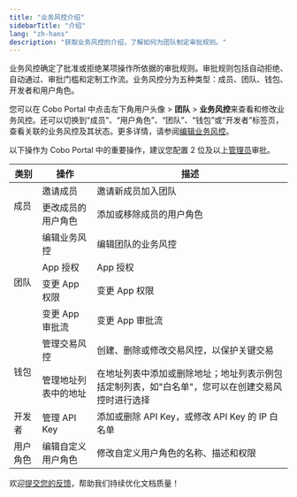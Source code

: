 ```yaml
---
title: "业务风控介绍"
sidebarTitle: "介绍"
lang: "zh-hans"
description: "获取业务风控的介绍，了解如何为团队制定审批规则。"
---
```


业务风控确定了批准或拒绝某项操作所依据的审批规则。审批规则包括自动拒绝、自动通过、审批门槛和定制工作流。业务风控分为五种类型：成员、团队、钱包、开发者和用户角色。

您可以在 Cobo Portal 中点击左下角用户头像 > **团队** > **业务风控**来查看和修改业务风控。还可以切换到“成员”、“用户角色”、“团队”、“钱包”或“开发者”标签页，查看关联的业务风控及其状态。更多详情，请参阅[编辑业务风控](/cn/portal/organization/governance-edit)。

以下操作为 Cobo Portal 中的重要操作，建议您配置 2 位及以上[管理员](/cn/portal/organization/roles-and-permissions)审批。

<table className="six-columns">
  <thead>
    <tr>
      <th>类别</th>
      <th>操作</th>
      <th>描述</th>
    </tr>
  </thead>
  <tbody>
    <tr>
      <td rowspan="2">成员</td>
      <td>邀请成员</td>
      <td>邀请新成员加入团队</td>
    </tr>
    <tr>
      <td>更改成员的用户角色</td>
      <td>添加或移除成员的用户角色</td>
    </tr>
    <tr>
      <td rowspan="4">团队</td>
      <td>编辑业务风控</td>
      <td>编辑团队的业务风控</td>
    </tr>
    <tr>
      <td>App 授权</td>
      <td>App 授权</td>
    </tr>
    <tr>
      <td>变更 App 权限</td>
      <td>变更 App 权限</td>
    </tr>
    <tr>
      <td>变更 App 审批流</td>
      <td>变更 App 审批流</td>
    </tr>
    <tr>
      <td rowspan="2">钱包</td>
      <td>管理交易风控</td>
      <td>创建、删除或修改交易风控，以保护关键交易</td>
    </tr>
    <tr>
      <td>管理地址列表中的地址</td>
      <td>在地址列表中添加或删除地址；地址列表示例包括定制列表，如"白名单"，您可以在创建交易风控时进行选择</td>
    </tr>
    <tr>
      <td>开发者</td>
      <td>管理 API Key</td>
      <td>添加或删除 API Key，或修改 API Key 的 IP 白名单</td>
    </tr>
    <tr>
      <td>用户角色</td>
      <td>编辑自定义用户角色</td>
      <td>修改自定义用户角色的名称、描述和权限</td>
    </tr>
  </tbody>
</table>

<Tip>欢迎[提交您的反馈](https://forms.zohopublic.com/cobo/form/DocumentFeedbackForm/formperma/QvLOhxJv1_JMsJ-1dleZ8Itb_7rzN-LtgvsDdxosoVI?referrername=manuals)，帮助我们持续优化文档质量！</Tip>